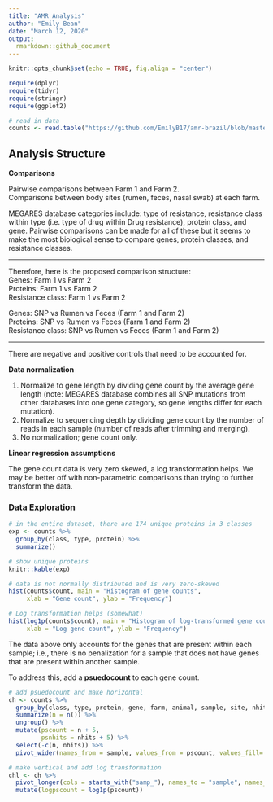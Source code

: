```yaml
---
title: "AMR Analysis"
author: "Emily Bean"
date: "March 12, 2020"
output: 
  rmarkdown::github_document
---
```


```r
knitr::opts_chunk$set(echo = TRUE, fig.align = "center")

require(dplyr)
require(tidyr)
require(stringr)
require(ggplot2)

# read in data
counts <- read.table("https://github.com/EmilyB17/amr-brazil/blob/master/data/parsedGeneCounts.txt?raw=true", sep = "\t", header = TRUE)

```

## Analysis Structure

**Comparisons**  

Pairwise comparisons between Farm 1 and Farm 2.  
Comparisons between body sites (rumen, feces, nasal swab) at each farm.  

MEGARES database categories include: type of resistance, resistance class within type (i.e. type of drug within Drug resistance), protein class, and gene. Pairwise comparisons can be made for all of these but it seems to make the most biological sense to compare genes, protein classes, and resistance classes.  

***

Therefore, here is the proposed comparison structure:  
Genes: Farm 1 vs Farm 2  
Proteins: Farm 1 vs Farm 2  
Resistance class: Farm 1 vs Farm 2  

Genes: SNP vs Rumen vs Feces (Farm 1 and Farm 2)  
Proteins: SNP vs Rumen vs Feces (Farm 1 and Farm 2)  
Resistance class: SNP vs Rumen vs Feces (Farm 1 and Farm 2)  

***

There are negative and positive controls that need to be accounted for. 


**Data normalization**  

1. Normalize to gene length by dividing gene count by the average gene length (note: MEGARES database combines all SNP mutations from other databases into one gene category, so gene lengths differ for each mutation).  
2. Normalize to sequencing depth by dividing gene count by the number of reads in each sample (number of reads after trimming and merging).  
3. No normalization; gene count only.  

**Linear regression assumptions**  

The gene count data is very zero skewed, a log transformation helps. We may be better off with non-parametric comparisons than trying to further transform the data.


### Data Exploration  

```r

# in the entire dataset, there are 174 unique proteins in 3 classes
exp <- counts %>% 
  group_by(class, type, protein) %>% 
  summarize()

# show unique proteins
knitr::kable(exp)
```

```r
# data is not normally distributed and is very zero-skewed
hist(counts$count, main = "Histogram of gene counts",
     xlab = "Gene count", ylab = "Frequency")
```

```r
# Log transformation helps (somewhat)
hist(log1p(counts$count), main = "Histogram of log-transformed gene counts",
     xlab = "Log gene count", ylab = "Frequency")
```


The data above only accounts for the genes that are present within each sample; i.e., there is no penalization for a sample that does not have genes that are present within another sample.

To address this, add a **psuedocount** to each gene count. 

```r

# add psuedocount and make horizontal
ch <- counts %>% 
  group_by(class, type, protein, gene, farm, animal, sample, site, nhits) %>% 
  summarize(n = n()) %>% 
  ungroup() %>% 
  mutate(pscount = n + 5,
         psnhits = nhits + 5) %>% 
  select(-c(n, nhits)) %>% 
  pivot_wider(names_from = sample, values_from = pscount, values_fill= list(pscount = 5), names_prefix = "samp_")

# make vertical and add log transformation
chl <- ch %>% 
  pivot_longer(cols = starts_with("samp_"), names_to = "sample", names_prefix = "samp_", values_to = "pscount") %>% 
  mutate(logpscount = log1p(pscount))

```

